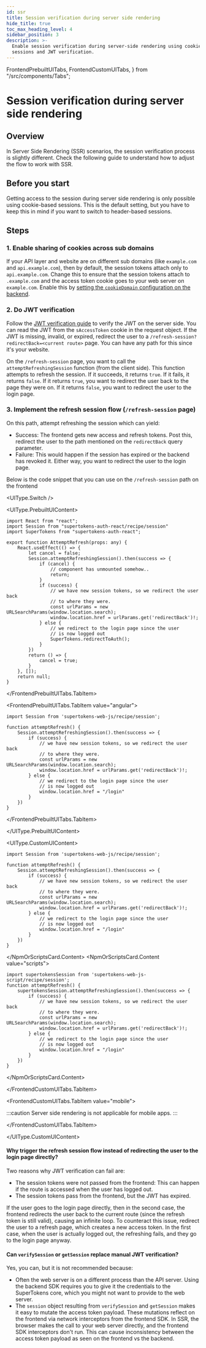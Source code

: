 ```yaml
---
id: ssr
title: Session verification during server side rendering
hide_title: true
toc_max_heading_level: 4
sidebar_position: 3
description: >-
  Enable session verification during server-side rendering using cookie-based
  sessions and JWT verification.
---
```



  FrontendPrebuiltUITabs,
  FrontendCustomUITabs,
} from "/src/components/Tabs";

# Session verification during server side rendering

## Overview

In Server Side Rendering (SSR) scenarios, the session verification process is slightly different.
Check the following guide to understand how to adjust the flow to work with SSR.

## Before you start

Getting access to the session during server side rendering is only possible using cookie-based sessions.
This is the default setting, but you have to keep this in mind if you want to switch to header-based sessions.

<TokensCallout />

## Steps

### 1. Enable sharing of cookies across sub domains

If your API layer and website are on different sub domains (like `example.com` and `api.example.com`), then by default, the session tokens attach only to `api.example.com`.
Change this to ensure that the session tokens attach to `.example.com` and the access token cookie goes to your web server on `example.com`.
Enable this by [setting the `cookieDomain` configuration on the backend](/docs/post-authentication/session-management/advanced-workflows/multiple-api-endpoints).

### 2. Do JWT verification

Follow the [JWT verification guide](/docs/additional-verification/session-verification/protect-api-routes#using-a-jwt-verification-library) to verify the JWT on the server side.
You can read the JWT from the `sAccessToken` cookie in the request object.
If the JWT is missing, invalid, or expired, redirect the user to a `/refresh-session?redirectBack=<current route>` page. You can have any path for this since it's your website.

On the `/refresh-session` page, you want to call the `attemptRefreshingSession` function (from the client side).
This function attempts to refresh the session.
If it succeeds, it returns `true`.
If it fails, it returns `false`.
If it returns `true`, you want to redirect the user back to the page they were on.
If it returns `false`, you want to redirect the user to the login page.

### 3. Implement the refresh session flow (`/refresh-session` page)

On this path, attempt refreshing the session which can yield:
- Success: The frontend gets new access and refresh tokens.
Post this, redirect the user to the path mentioned on the `redirectBack` query parameter.
- Failure: This would happen if the session has expired or the backend has revoked it.
Either way, you want to redirect the user to the login page.

Below is the code snippet that you can use on the `/refresh-session` path on the frontend

<UIType.Switch />

<UIType.PrebuiltUIContent>

<FrontendPrebuiltUITabs>
<FrontendPrebuiltUITabs.TabItem value="reactjs">

```tsx
import React from "react";
import Session from "supertokens-auth-react/recipe/session"
import SuperTokens from "supertokens-auth-react";

export function AttemptRefresh(props: any) {
    React.useEffect(() => {
        let cancel = false;
        Session.attemptRefreshingSession().then(success => {
            if (cancel) {
                // component has unmounted somehow..
                return;
            }
            if (success) {
                // we have new session tokens, so we redirect the user back
                // to where they were.
                const urlParams = new URLSearchParams(window.location.search);
                window.location.href = urlParams.get('redirectBack')!;
            } else {
                // we redirect to the login page since the user
                // is now logged out
                SuperTokens.redirectToAuth();
            }
        })
        return () => {
            cancel = true;
        }
    }, []);
    return null;
}
```

</FrontendPrebuiltUITabs.TabItem>

<FrontendPrebuiltUITabs.TabItem value="angular">

```tsx
import Session from 'supertokens-web-js/recipe/session';

function attemptRefresh() {
    Session.attemptRefreshingSession().then(success => {
        if (success) {
            // we have new session tokens, so we redirect the user back
            // to where they were.
            const urlParams = new URLSearchParams(window.location.search);
            window.location.href = urlParams.get('redirectBack')!;
        } else {
            // we redirect to the login page since the user
            // is now logged out
            window.location.href = "/login"
        }
    })
}
```

</FrontendPrebuiltUITabs.TabItem>

</FrontendPrebuiltUITabs>

</UIType.PrebuiltUIContent>

<UIType.CustomUIContent>

<FrontendCustomUITabs>
<FrontendCustomUITabs.TabItem value="web">

<NpmOrScriptsCard>
<NpmOrScriptsCard.Content value="npm">

```tsx
import Session from 'supertokens-web-js/recipe/session';

function attemptRefresh() {
    Session.attemptRefreshingSession().then(success => {
        if (success) {
            // we have new session tokens, so we redirect the user back
            // to where they were.
            const urlParams = new URLSearchParams(window.location.search);
            window.location.href = urlParams.get('redirectBack')!;
        } else {
            // we redirect to the login page since the user
            // is now logged out
            window.location.href = "/login"
        }
    })
}
```

</NpmOrScriptsCard.Content>
<NpmOrScriptsCard.Content value="scripts">

```tsx
import supertokensSession from 'supertokens-web-js-script/recipe/session';
function attemptRefresh() {
    supertokensSession.attemptRefreshingSession().then(success => {
        if (success) {
            // we have new session tokens, so we redirect the user back
            // to where they were.
            const urlParams = new URLSearchParams(window.location.search);
            window.location.href = urlParams.get('redirectBack')!;
        } else {
            // we redirect to the login page since the user
            // is now logged out
            window.location.href = "/login"
        }
    })
}
```

</NpmOrScriptsCard.Content>
</NpmOrScriptsCard>

</FrontendCustomUITabs.TabItem>

<FrontendCustomUITabs.TabItem value="mobile">

:::caution
Server side rendering is not applicable for mobile apps.
:::

</FrontendCustomUITabs.TabItem>

</FrontendCustomUITabs>

</UIType.CustomUIContent>

#### Why trigger the refresh session flow instead of redirecting the user to the login page directly?

Two reasons why JWT verification can fail are:
- The session tokens were not passed from the frontend: This can happen if the route is accessed when the user has logged out.
- The session tokens pass from the frontend, but the JWT has expired.

If the user goes to the login page directly, then in the second case, the frontend redirects the user back to the current route (since the refresh token is still valid), causing an infinite loop.
To counteract this issue, redirect the user to a refresh page, which creates a new access token.
In the first case, when the user is actually logged out, the refreshing fails, and they go to the login page anyway.

#### Can `verifySession` or `getSession` replace manual JWT verification?

Yes, you can, but it is not recommended because:
- Often the web server is on a different process than the API server.
Using the backend SDK requires you to give it the credentials to the SuperTokens core, which you might not want to provide to the web server.
- The `session` object resulting from `verifySession` and `getSession` makes it easy to mutate the access token payload.
These mutations reflect on the frontend via network interceptors from the frontend SDK.
In SSR, the browser makes the call to your web server directly, and the frontend SDK interceptors don't run.
This can cause inconsistency between the access token payload as seen on the frontend vs the backend.

